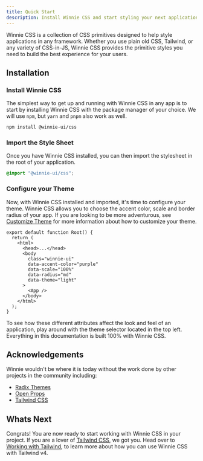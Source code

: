 ```yaml
---
title: Quick Start
description: Install Winnie CSS and start styling your next application in minutes.
---
```



Winnie CSS is a collection of CSS primitives designed to help style applications in any framework. Whether you use plain old CSS, Tailwind, or any variety of CSS-in-JS, Winnie CSS provides the primitive styles you need to build the best experience for your users.

## Installation

### Install Winnie CSS

The simplest way to get up and running with Winnie CSS in any app is to start by installing Winnie CSS with the package manager of your choice. We will use `npm`, but `yarn` and `pnpm` also work as well.

```bash
npm install @winnie-ui/css
```

### Import the Style Sheet

Once you have Winnie CSS installed, you can then import the stylesheet in the root of your application.

```css title="global.css"
@import "@winnie-ui/css";
```

### Configure your Theme

Now, with Winnie CSS installed and imported, it's time to configure your theme. Winnie CSS allows you to choose the accent color, scale and border radius of your app. If you are looking to be more adventurous, see [Customize Theme](/css/docs/asdasd) for more information about how to customize your theme.

```tsx title="root.tsx" {6-10}
export default function Root() {
  return (
    <html>
      <head>...</head>
      <body
        class="winnie-ui"
        data-accent-color="purple"
        data-scale="100%"
        data-radius="md"
        data-theme="light"
      >
        <App />
      </body>
    </html>
  );
}
```

To see how these different attributes affect the look and feel of an application, play around with the theme selector located in the top left. Everything in this documentation is built 100% with Winnie CSS.

## Acknowledgements

Winnie wouldn't be where it is today without the work done by other projects in the community including:

- [Radix Themes](https://www.radix-ui.com/)
- [Open Props](https://github.com/argyleink/open-props)
- [Tailwind CSS](https://tailwindcss.com/)

## Whats Next

Congrats! You are now ready to start working with Winnie CSS in your project. If you are a lover of [Tailwind CSS](https://tailwindcss.com/), we got you. Head over to [Working with Tailwind](/css/docs/working-with-tailwind), to learn more about how you can use Winnie CSS with Tailwind v4.

<WhatsNextCardGrid>
  <WhatsNextCard
    color="blue"
    logo="logo"
    title="Colors"
    description="Precision crafted colors for all use cases."
    link="/css/docs/concepts/colors"
  >
    <SwatchBook />
  </WhatsNextCard>
  <WhatsNextCard
    color="purple"
    logo="logo"
    title="Layers"
    description="Control the cascade of Winnie CSS with layers."
    link="/css/docs/concepts/layers"
  >
    <Layers3 />
  </WhatsNextCard>
  <WhatsNextCard
    color="red"
    logo="logo"
    title="Radius"
    description="Adjust the feeling of your application is by changing the radius of corners."
    link="/css/docs/concepts/radius"
  >
    <Circle />
  </WhatsNextCard>
  <WhatsNextCard
    color="green"
    logo="logo"
    title="Scaling"
    description="Change the density of your application."
    link="/css/docs/concepts/scaling"
  >
    <Fullscreen />
  </WhatsNextCard>
</WhatsNextCardGrid>
